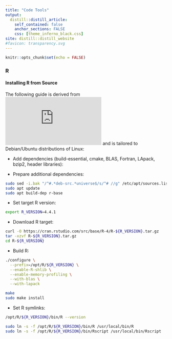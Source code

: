 ```yaml
---
title: "Code Tools"
output:
  distill::distill_article:
    self_contained: false
    anchor_sections: FALSE
    css: [theme_inferno_black.css]
site: distill::distill_website
#favicon: transparency.svg
---
```


```r

knitr::opts_chunk$set(echo = FALSE)

```
  
### R        
  
#### Installing R from Source    
  
The following guide is derived from ![a Posit guide to installing R from source](https://docs.posit.co/resources/install-r-source.html) and is tailored to Debian/Ubuntu distributions of Linux: 

- Add dependencies (build-essential, cmake, BLAS, Fortran, LApack, bzip2, header libraries):  

- Prepare additional dependencies:  

```bash

sudo sed -i.bak "/^#.*deb-src.*universe$/s/^# //g" /etc/apt/sources.list
sudo apt update
sudo apt build-dep r-base

```

- Set target R version:  

```bash

export R_VERSION=4.4.1

```

- Download R target: 

```bash

curl -O https://cran.rstudio.com/src/base/R-4/R-${R_VERSION}.tar.gz
tar -xzvf R-${R_VERSION}.tar.gz
cd R-${R_VERSION}

```

- Build R: 

```bash

./configure \
  --prefix=/opt/R/${R_VERSION} \
  --enable-R-shlib \
  --enable-memory-profiling \
  --with-blas \
  --with-lapack

make
sudo make install

```

- Set R symlinks: 

```bash

/opt/R/${R_VERSION}/bin/R --version

sudo ln -s -f /opt/R/${R_VERSION}/bin/R /usr/local/bin/R
sudo ln -s -f /opt/R/${R_VERSION}/bin/Rscript /usr/local/bin/Rscript


```




 <br>

 <br>

 <br>

 
